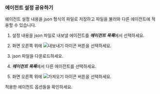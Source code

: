### 에이전트 설정 공유하기

에이전트 설정 내용을 json 형식의 파일로 저장하고 파일을 불러와 다른 에이전트에 적용할 수 있습니다.

1. 설정 내용을 json 파일로 내보낼 에이전트를 ***에이전트 목록***에서 선택하세요.

1. 화면 오른쪽 위에 ![내보내기 아이콘](/img/ico-export.svg) 버튼을 선택하세요. 

1. json 파일을 다운로드하세요.

1. ***에이전트 목록***에서 다른 에이전트를 선택하세요. 

1. 화면 오른쪽 위에 ![가져오기 아이콘](/img/ico-import.svg) 버튼을 선택하세요.

적용한 에이전트 옵션들을 확인하세요.